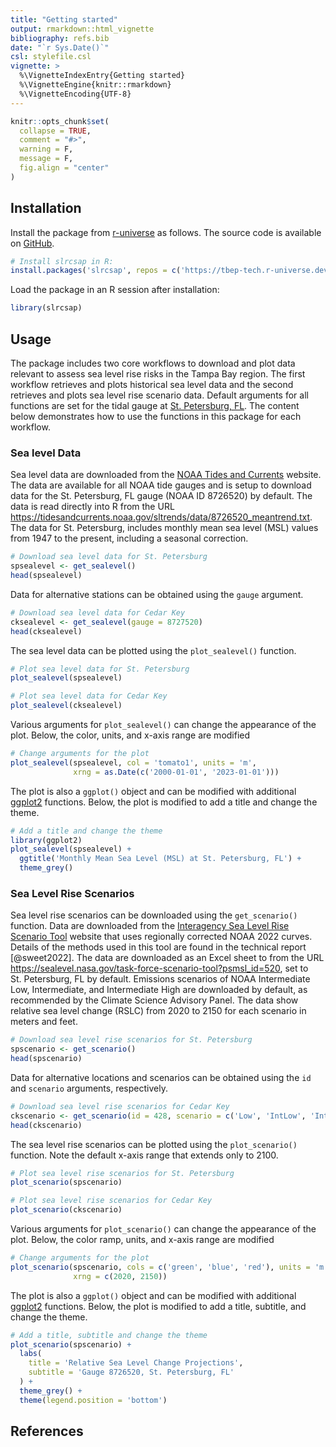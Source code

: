 ```yaml
---
title: "Getting started"
output: rmarkdown::html_vignette
bibliography: refs.bib
date: "`r Sys.Date()`"
csl: stylefile.csl
vignette: >
  %\VignetteIndexEntry{Getting started}
  %\VignetteEngine{knitr::rmarkdown}
  %\VignetteEncoding{UTF-8}
---
```


```r
knitr::opts_chunk$set(
  collapse = TRUE,
  comment = "#>", 
  warning = F, 
  message = F, 
  fig.align = "center"
)
```

## Installation

Install the package from [r-universe](http://tbep-tech.r-universe.dev/ui/#builds) as follows. The source code is available on [GitHub](https://github.com/tbep-tech/slrcsap).

```r
# Install slrcsap in R:
install.packages('slrcsap', repos = c('https://tbep-tech.r-universe.dev', 'https://cloud.r-project.org'))
```

Load the package in an R session after installation:

```r
library(slrcsap)
```

## Usage

The package includes two core workflows to download and plot data relevant to assess sea level rise risks in the Tampa Bay region.  The first workflow retrieves and plots historical sea level data and the second retrieves and plots sea level rise scenario data.  Default arguments for all functions are set for the tidal gauge at [St. Petersburg, FL](https://tidesandcurrents.noaa.gov/stationhome.html?id=8726520){target="_blank"}. The content below demonstrates how to use the functions in this package for each workflow.

### Sea level Data

Sea level data are downloaded from the [NOAA Tides and Currents](https://tidesandcurrents.noaa.gov){target="_blank} website.  The data are available for all NOAA tide gauges and is setup to download data for the St. Petersburg, FL gauge (NOAA ID 8726520) by default.  The data is read directly into R from the URL <https://tidesandcurrents.noaa.gov/sltrends/data/8726520_meantrend.txt>.  The data for St. Petersburg, includes monthly mean sea level (MSL) values from 1947 to the present, including a seasonal correction.

```r
# Download sea level data for St. Petersburg
spsealevel <- get_sealevel()
head(spsealevel)
```

Data for alternative stations can be obtained using the `gauge` argument.  

```r
# Download sea level data for Cedar Key
cksealevel <- get_sealevel(gauge = 8727520)
head(cksealevel)
```

The sea level data can be plotted using the `plot_sealevel()` function.  

```r
# Plot sea level data for St. Petersburg
plot_sealevel(spsealevel)

# Plot sea level data for Cedar Key
plot_sealevel(cksealevel)
```

Various arguments for `plot_sealevel()` can change the appearance of the plot.  Below, the color, units, and x-axis range are modified  

```r
# Change arguments for the plot
plot_sealevel(spsealevel, col = 'tomato1', units = 'm', 
              xrng = as.Date(c('2000-01-01', '2023-01-01')))
```

The plot is also a `ggplot()` object and can be modified with additional [ggplot2](https://ggplot2.tidyverse.org/){target="_blank"} functions.  Below, the plot is modified to add a title and change the theme.

```r
# Add a title and change the theme
library(ggplot2)
plot_sealevel(spsealevel) +
  ggtitle('Monthly Mean Sea Level (MSL) at St. Petersburg, FL') +
  theme_grey()
```

### Sea Level Rise Scenarios

Sea level rise scenarios can be downloaded using the `get_scenario()` function.  Data are downloaded from the [Interagency Sea Level Rise Scenario Tool](https://sealevel.nasa.gov/task-force-scenario-tool){target="_blank} website that uses regionally corrected NOAA 2022 curves. Details of the methods used in this tool are found in the technical report [@sweet2022].  The data are downloaded as an Excel sheet to from the URL <https://sealevel.nasa.gov/task-force-scenario-tool?psmsl_id=520>, set to St. Petersburg, FL by default.  Emissions scenarios of NOAA Intermediate Low, Intermediate, and Intermediate High are downloaded by default, as recommended by the Climate Science Advisory Panel.  The data show relative sea level change (RSLC) from 2020 to 2150 for each scenario in meters and feet.

```r
# Download sea level rise scenarios for St. Petersburg
spscenario <- get_scenario()
head(spscenario)
```

Data for alternative locations and scenarios can be obtained using the `id` and `scenario` arguments, respectively.

```r
# Download sea level rise scenarios for Cedar Key
ckscenario <- get_scenario(id = 428, scenario = c('Low', 'IntLow', 'Int', 'IntHigh', 'High'))
head(ckscenario)
```

The sea level rise scenarios can be plotted using the `plot_scenario()` function.  Note the default x-axis range that extends only to 2100.  

```r
# Plot sea level rise scenarios for St. Petersburg
plot_scenario(spscenario)

# Plot sea level rise scenarios for Cedar Key
plot_scenario(ckscenario)
```

Various arguments for `plot_scenario()` can change the appearance of the plot.  Below, the color ramp, units, and x-axis range are modified  

```r
# Change arguments for the plot
plot_scenario(spscenario, cols = c('green', 'blue', 'red'), units = 'm', 
              xrng = c(2020, 2150))
```

The plot is also a `ggplot()` object and can be modified with additional [ggplot2](https://ggplot2.tidyverse.org/){target="_blank"} functions.  Below, the plot is modified to add a title, subtitle, and change the theme.

```r
# Add a title, subtitle and change the theme
plot_scenario(spscenario) +
  labs(
    title = 'Relative Sea Level Change Projections',
    subtitle = 'Gauge 8726520, St. Petersburg, FL'
  ) +
  theme_grey() + 
  theme(legend.position = 'bottom')
```

## References
